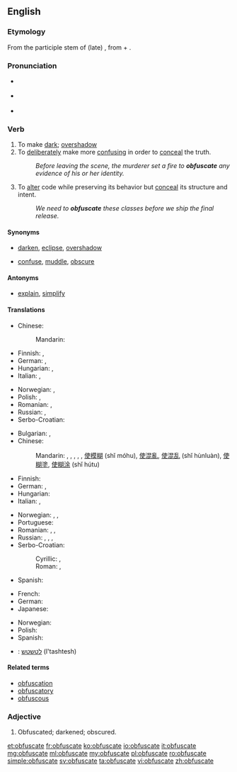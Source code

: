 ==English==
{{was wotd|2007|July|6}}

===Etymology===
From the participle stem of (late) {{etyl|la|en}} {{term|obfuscare|lang=la}}, from {{term|ob-}} + {{term|fuscare||darken}}.

===Pronunciation===
* {{a|UK}} {{IPA|/ˈɒbfʌskeɪt/|/ˈɒbfəskeɪt/}}
* {{a|US}} {{IPA|/ˈɑːbfʌskeɪt/|/ˈɑːbfəskeɪt/}}
* {{audio|en-us-obfuscate.ogg|Audio (US)}}

===Verb===
{{en-verb|obfuscat|ing}}

# To make [[dark]]; [[overshadow]]
# To [[deliberately]] make more [[confusing]] in order to [[conceal]] the truth.
#: ''Before leaving the scene, the murderer set a fire to '''obfuscate''' any evidence of his or her identity.''
# {{context|computing}} To [[alter]] code while preserving its behavior but [[conceal]] its structure and intent.
#: ''We need to '''obfuscate''' these classes before we ship the final release.''

====Synonyms====
* {{sense|to make dark}} [[darken]], [[eclipse]], [[overshadow]]
* {{sense|to deliberately make more confusing}} [[confuse]], [[muddle]], [[obscure]]

====Antonyms====
* {{sense|to deliberately make less confusing}} [[explain]], [[simplify]]

====Translations====
{{trans-top|make dark}}
* Chinese:
*: Mandarin: {{t|cmn|弄暗|tr=nòng'àn|sc=Hani}}
* Finnish: {{t+|fi|varjostaa}}, {{t-|fi|pimentää}}
* German: {{t-|de|verfinstern}}, {{t-|de|verdunkeln}}
* Hungarian: {{t+|hu|elhomályosít}}, {{t-|hu|elsötétít}}
* Italian: {{t-|it|ottenebrare}}, {{t-|it|offuscare}}
{{trans-mid}}
* Norwegian: {{t-|no|formørke}}, {{t-|no|overskygge}}
* Polish: {{t-|pl|zaciemniać}}, {{t+|pl|zaciemnić}}
* Romanian: {{t-|ro|întuneca}}, {{t-|ro|umbri}}
* Russian: {{t+|ru|затемнять|tr=zatemnját'}} {{impf}}, {{t+|ru|затемнить|tr=zatemnít'}} {{pf.}}
* Serbo-Croatian: {{t-|sh|zatamniti}}
{{trans-bottom}}

{{trans-top|make confusing}}
* Bulgarian: {{t+|bg|обърквам}}, {{t+|bg|смущавам}}
* Chinese:
*: Mandarin: {{t-|cmn|混淆|tr=hùnxiáo|sc=Hani}}, {{t|cmn|弄亂|sc=Hani}}, {{t|cmn|弄乱|tr=nòngluàn|sc=Hani}}, {{t|cmn|搞亂|sc=Hani}}, {{t|cmn|搞乱|tr=gǎoluàn|sc=Hani}}, [[使]][[模糊]] (shǐ móhu), [[使]][[混亂]], [[使]][[混乱]] (shǐ hùnluàn), [[使]][[糊塗]], [[使]][[糊涂]] (shǐ hútu)
* Finnish: {{t+|fi|peittää}}
* German: {{t-|de|verdunkeln}}, {{t+|de|verschleiern}}
* Hungarian: {{t+|hu|összezavar}}
* Italian: {{t-|it|offuscare}}, {{t-|it|ottenebrare}}
{{trans-mid}}
* Norwegian: {{t-|no|forkludre}}, {{t+|no|forvirre}}, {{t-|no|tåkelegge}}
* Portuguese: {{t+|pt|ofuscar}}
* Romanian: {{t-|ro|confunda}}, {{t+|ro|încurca}}, {{t-|ro|zăpăci}}
* Russian: {{t+|ru|запутывать|tr=zapútyvat'}} {{impf}}, {{t+|ru|запутать|tr=zapútat'}} {{pf.}}, {{t-|ru|сбивать с толку|tr=sbivát' s tólku}} {{impf}}, {{t-|ru|сбить с толку|tr=sbit' s tólku}} {{pf.}}
* Serbo-Croatian:
*: Cyrillic: {{t-|sh|сакрити|alt=са̀крити}}, {{t-|sh|замрљати|}}
*: Roman: {{t-|sh|sakriti|alt=sàkriti}}, {{t-|sh|zamrljati|}}
* Spanish: {{t+|es|ofuscar}}
{{trans-bottom}}

{{trans-top|alter code}}
* French: {{t+|fr|obscurcir}}
* German: {{t-|de|obfuskieren}}
* Japanese: {{t-|ja|難読化する|tr=なんどくかする, nandokuka suru|sc=Jpan}}
{{trans-mid}}
* Norwegian: {{t-|no|obfuskere}}
* Polish: {{t-|pl|zaciemniać}}
* Spanish: {{t+|es|ofuscar}}
{{trans-bottom}}

{{checktrans-top}}
* {{ttbc|he}}: [[לטשטש]] (l'tashtesh)
{{trans-bottom}}

====Related terms====
* [[obfuscation]]
* [[obfuscatory]]
* [[obfuscous]]

===Adjective===
{{en-adj}}

# {{context|obsolete}} Obfuscated; darkened; obscured.
#: {{rfquotek|Sir. T. Elyot}}

[[et:obfuscate]]
[[fr:obfuscate]]
[[ko:obfuscate]]
[[io:obfuscate]]
[[it:obfuscate]]
[[mg:obfuscate]]
[[ml:obfuscate]]
[[my:obfuscate]]
[[pl:obfuscate]]
[[ro:obfuscate]]
[[simple:obfuscate]]
[[sv:obfuscate]]
[[ta:obfuscate]]
[[vi:obfuscate]]
[[zh:obfuscate]]